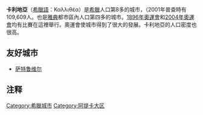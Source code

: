 {{Infobox Greek Dimos
| name = Kallithea
| name_local = Καλλιθέα
| image_map = 2011 Dimos Kallitheas.png
| periph = [[阿提卡大区|阿提卡]]
|periphunit         = [[South_Athens_(regional_unit)|South Athens]]
|pop_municipality   = 109609
|area_municipality  = 4.749
| population_as_of = 2001
| elevation = 25
| lat_deg = 37
| lat_min = 57
| lat_hem = N
| lon_deg = 23
| lon_min = 42
| lon_hem = E
| postal_code = 176 xx
| area_code = 210
| license = Z
| mayor = Konstantinos Askounis
| website = [http://www.kallithea.gr www.kallithea.gr]
| image_skyline = 3dkallithea.jpg
| caption_skyline = Kallithea on the simulated view of Greater Athens.
| city_flag =
| city_seal =
| districts =
| party = [[PASOK|PASOK]], [[Democratic_Left|Democratic Left]]
| since =
| elevation_min =
| elevation_max =
}}

'''卡利地亞'''（[[希臘語|希臘語]]：Καλλιθέα）是[[希臘|希臘]]人口第8多的城市，（2001年普查時有109,609人。也是[[雅典|雅典]]都市區內人口第四多的城市。[[1896年奧運會|1896年奧運會]]和[[2004年奧運會|2004年奧運會]]均有比賽在這裡舉行。奧運會使城市得到了很大的發展。卡利地亞的人口密度也很高。

==友好城市==
* {{FRA}} [[萨特鲁维尔|萨特鲁维尔]]

== 注释 ==

{{Reflist|2}}
[[Category:希臘城市|Category:希臘城市]]
[[Category:阿提卡大区|Category:阿提卡大区]]